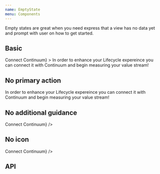 ```yaml
---
name: EmptyState
menu: Components
---
```



Empty states are great when you need express that a view has no data yet and prompt with user on how to get started.

## Basic

<Playground>
  <EmptyState
    icon={AssetIcon}
    title="To view this Board"
    primaryAction={<Button>Connect Continuum</Button>}
  >
    In order to enhance your Lifecycle expereince you can connect it with
    Continuum and begin measuring your value stream!
  </EmptyState>
</Playground>

## No primary action

<Playground>
  <EmptyState icon={AssetIcon} title="To view this Board">
    In order to enhance your Lifecycle expereince you can <a>connect</a> it with
    Continuum and begin measuring your value stream!
  </EmptyState>
</Playground>

## No additional guidance

<Playground>
  <EmptyState
    icon={AssetIcon}
    title="To view this Board"
    primaryAction={<Button>Connect Continuum</Button>}
  />
</Playground>

## No icon

<Playground>
  <EmptyState
    title="To view this Board"
    primaryAction={<Button>Connect Continuum</Button>}
  />
</Playground>

## API

<PropsTable of={EmptyState} />
